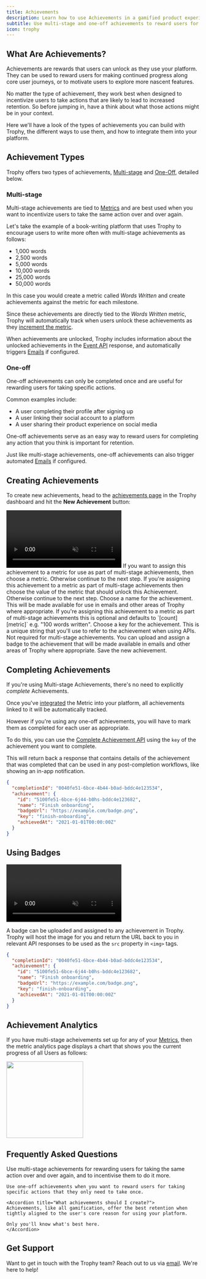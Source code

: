 ```yaml
---
title: Achievements
description: Learn how to use Achievements in a gamified product experience with Trophy.
subtitle: Use multi-stage and one-off achievements to reward users for continued progress and give them a roadmap for success on your platform.
icon: trophy
---
```



## What Are Achievements?

Achievements are rewards that users can unlock as they use your platform. They can be used to reward users for making continued progress along core user journeys, or to motivate users to explore more nascent features.

No matter the type of achievement, they work best when designed to incentivize users to take actions that are likely to lead to increased retention. So before jumping in, have a think about what those actions might be in your context.

Here we'll have a look of the types of achievements you can build with Trophy, the different ways to use them, and how to integrate them into your platform.

## Achievement Types

Trophy offers two types of achievements, [Multi-stage](#multi-stage) and [One-Off](#one-off), detailed below.

### Multi-stage

Multi-stage achievements are tied to [Metrics](/platform/metrics) and are best used when you want to incentivize users to take the same action over and over again.

Let's take the example of a book-writing platform that uses Trophy to encourage users to write more often with multi-stage achievements as follows:

- 1,000 words
- 2,500 words
- 5,000 words
- 10,000 words
- 25,000 words
- 50,000 words

In this case you would create a metric called _Words Written_ and create achievements against the metric for each milestone.

Since these achievements are directly tied to the _Words Written_ metric, Trophy will automatically track when users unlock these achievements as they [increment the metric](/platform/events#tracking-metric-events).

When achievements are unlocked, Trophy includes information about the unlocked achievements in the [Event API](/api-reference/endpoints/metrics/send-a-metric-change-event) response, and automatically triggers [Emails](/platform/emails) if configured.

<MetricChangeResponseBlock />

### One-off

One-off achievements can only be completed once and are useful for rewarding users for taking specific actions.

Common examples include:

- A user completing their profile after signing up
- A user linking their social account to a platform
- A user sharing their product experience on social media

One-off achievements serve as an easy way to reward users for completing any action that you think is important for retention.

Just like multi-stage achievements, one-off achievements can also trigger automated [Emails](/platform/emails#achievement-emails) if configured.

## Creating Achievements

To create new achievements, head to the [achievements page](https://app.trophy.so/achievements) in the Trophy dashboard and hit the **New Achievement** button:

<Frame>
  <video
    autoPlay
    muted
    loop
    playsInline
    className="w-full aspect-video"
    src="../assets/platform/achievements/create_new_achievement.mp4"
  ></video>
</Frame>

<Steps>
  <Step title="Choose a metric">
    If you want to assign this achievement to a metric for use as part of multi-stage achievements, then choose a metric. Otherwise continue to the next step.
  </Step>

<Step title="Enter a metric value">
  If you're assigning this achievement to a metric as part of multi-stage
  achievements then choose the value of the metric that should unlock this
  Achievement. Otherwise continue to the next step.
</Step>

<Step title="Choose a name">
  Choose a name for the achievement. This will be made available for use in
  emails and other areas of Trophy where appropriate. If you're assigning this
  achievement to a metric as part of multi-stage achievements this is optional
  and defaults to `[count] [metric]` e.g. "100 words written".
</Step>

<Step title="Choose a key">
  Choose a key for the achievement. This is a unique string that you'll use to
  refer to the achievement when using APIs. Not required for multi-stage
  achievements.
</Step>

<Step title="Upload a badge _Optional_">
  You can upload and assign a badge to the achievement that will be made
  available in emails and other areas of Trophy where appropriate.
</Step>

<Step title="Hit save">
  Save the new achievement.
</Step>
</Steps>

## Completing Achievements

If you're using Multi-stage Achievements, there's no need to explicitly _complete_ Achievements.

Once you've [integrated](/platform/events#tracking-metric-events) the Metric into your platform, all achievements linked to it will be automatically tracked.

However if you're using any one-off achievements, you will have to mark them as completed for each user as appropriate.

To do this, you can use the [Complete Achievement API](/api-reference/endpoints/achievements/mark-an-achievement-as-completed) using the `key` of the achievement you want to complete.

This will return back a response that contains details of the achievement that was completed that can be used in any post-completion workflows, like showing an in-app notification.

```json Response
{
  "completionId": "0040fe51-6bce-4b44-b0ad-bddc4e123534",
  "achievement": {
    "id": "5100fe51-6bce-6j44-b0hs-bddc4e123682",
    "name": "Finish onboarding",
    "badgeUrl": "https://example.com/badge.png",
    "key": "finish-onboarding",
    "achievedAt": "2021-01-01T00:00:00Z"
  }
}
```

## Using Badges

<Frame>
  <video
    autoPlay
    muted
    loop
    playsInline
    className="w-full aspect-video"
    src="../assets/platform/achievements/upload_badge.mp4"
  ></video>
</Frame>

A badge can be uploaded and assigned to any achievement in Trophy. Trophy will host the image for you and return the URL back to you in relevant API responses to be used as the `src` property in `<img>` tags.

```json Response {6}
{
  "completionId": "0040fe51-6bce-4b44-b0ad-bddc4e123534",
  "achievement": {
    "id": "5100fe51-6bce-6j44-b0hs-bddc4e123682",
    "name": "Finish onboarding",
    "badgeUrl": "https://example.com/badge.png",
    "key": "finish-onboarding",
    "achievedAt": "2021-01-01T00:00:00Z"
  }
}
```

## Achievement Analytics

If you have multi-stage acheivements set up for any of your [Metrics](/home/platform/metrics), then the metric analytics page displays a chart that shows you the current progress of all Users as follows:

<Frame>
  <img
    height="200"
    noZoom
    src="../assets/platform/metrics/achievement_completions.png"
  />
</Frame>

## Frequently Asked Questions

<AccordionGroup>
  <Accordion title="Should I use multi-stage or one-off achievements?">
    Use multi-stage achievements for rewarding users for taking the same action over and over again, and to incentivise them to do it more.

    Use one-off achievements when you want to reward users for taking specific actions that they only need to take once.

  </Accordion>

    <Accordion title="What achievements should I create?">
    Achievements, like all gamification, offer the best retention when tightly aligned to the user's core reason for using your platform.

    Only you'll know what's best here.
    </Accordion>

</AccordionGroup>

## Get Support

Want to get in touch with the Trophy team? Reach out to us via [email](mailto:support@trophy.so). We're here to help!
